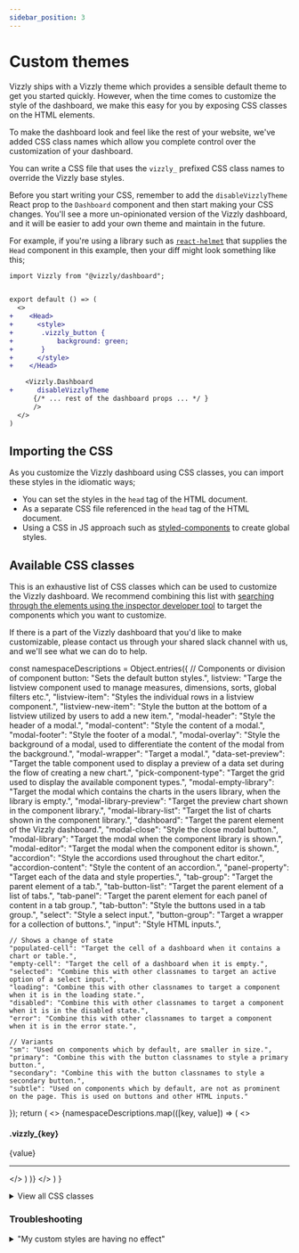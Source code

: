 ```yaml
---
sidebar_position: 3
---
```


# Custom themes

Vizzly ships with a Vizzly theme which provides a sensible default theme to get you started quickly. However, when the time comes to customize the
style of the dashboard, we make this easy for you by exposing CSS classes on the HTML elements.

To make the dashboard look and feel like the rest of your website, we've added CSS class names which allow you complete control over the customization of your dashboard.

You can write a CSS file that uses the `vizzly_` prefixed CSS class names to override the Vizzly base styles.

Before you start writing your CSS, remember to add the `disableVizzlyTheme` React prop to the `Dashboard` component and then start making your CSS changes. You'll see a more un-opinionated version of
the Vizzly dashboard, and it will be easier to add your own theme and maintain in the future.

For example, if you're using a library such as [`react-helmet`](https://www.npmjs.com/package/react-helmet) that supplies the `Head` component in this example,
then your diff might look something like this;

````diff
import Vizzly from "@vizzly/dashboard";


export default () => (
  <>
+    <Head>
+      <style>
+       .vizzly_button {
+           background: green;
+       }
+      </style>
+    </Head>

    <Vizzly.Dashboard
+      disableVizzlyTheme
      {/* ... rest of the dashboard props ... */ }
      />
  </>
)
````

## Importing the CSS
As you customize the Vizzly dashboard using CSS classes, you can import these styles in the idiomatic ways;

- You can set the styles in the `head` tag of the HTML document.
- As a separate CSS file referenced in the `head` tag of the HTML document.
- Using a CSS in JS approach such as [styled-components](https://styled-components.com) to create global styles.

## Available CSS classes

This is an exhaustive list of CSS classes which can be used to customize the Vizzly dashboard. We recommend combining this list
with [searching through the elements using the inspector developer tool](https://developer.chrome.com/docs/devtools/dom/) to target
the components which you want to customize.

If there is a part of the Vizzly dashboard that you'd like to make customizable, please contact us through your 
shared slack channel with us, and we'll see what we can do to help.

  const namespaceDescriptions = Object.entries({
    // Components or division of component
    button: "Sets the default button styles.",
    listview: "Targe the listview component used to manage measures, dimensions, sorts, global filters etc.",
    "listview-item": "Styles the individual rows in a listview component.",
    "listview-new-item": "Style the button at the bottom of a listview utilized by users to add a new item.",
    "modal-header": "Style the header of a modal.",
    "modal-content": "Style the content of a modal.",
    "modal-footer": "Style the footer of a modal.",
    "modal-overlay": "Style the background of a modal, used to differentiate the content of the modal from the background.",
    "modal-wrapper": "Target a modal.",
    "data-set-preview": "Target the table component used to display a preview of a data set during the flow of creating a new chart.",
    "pick-component-type": "Target the grid used to display the available component types.",
    "modal-empty-library": "Target the modal which contains the charts in the users library, when the library is empty.",
    "modal-library-preview": "Target the preview chart shown in the component library.",
    "modal-library-list": "Target the list of charts shown in the component library.",
    "dashboard": "Target the parent element of the Vizzly dashboard.",
    "modal-close": "Style the close modal button.",
    "modal-library": "Target the modal when the component library is shown.",
    "modal-editor": "Target the modal when the component editor is shown.",
    "accordion": "Style the accordions used throughout the chart editor.",
    "accordion-content": "Style the content of an accordion.",
    "panel-property": "Target each of the data and style properties.",
    "tab-group": "Target the parent element of a tab.",
    "tab-button-list": "Target the parent element of a list of tabs.",
    "tab-panel": "Target the parent element for each panel of content in a tab group.",
    "tab-button": "Style the buttons used in a tab group.",
    "select": "Style a select input.",
    "button-group": "Target a wrapper for a collection of buttons.",
    "input": "Style HTML inputs.",
  
    // Shows a change of state
    "populated-cell": "Target the cell of a dashboard when it contains a chart or table.",
    "empty-cell": "Target the cell of a dashboard when it is empty.",
    "selected": "Combine this with other classnames to target an active option of a select input.",
    "loading": "Combine this with other classnames to target a component when it is in the loading state.",
    "disabled": "Combine this with other classnames to target a component when it is in the disabled state.",
    "error": "Combine this with other classnames to target a component when it is in the error state.",
  
    // Variants
    "sm": "Used on components which by default, are smaller in size.",
    "primary": "Combine this with the button classnames to style a primary button.",
    "secondary": "Combine this with the button classnames to style a secondary button.",
    "subtle": "Used on components which by default, are not as prominent on the page. This is used on buttons and other HTML inputs."
  });
  return (
    <>
    {namespaceDescriptions.map(([key, value]) => (
        <>
          <h4>.vizzly_{key}</h4>
          <p>{value}</p>
          <hr />
        </>
      )
    )}
    </>
    )
}

<details>
  <summary>View all CSS classes</summary>

<VizzlyThemeClasses />
</details>


### Troubleshooting

<details>
  <summary>"My custom styles are having no effect"</summary>

There's a few simple things that might be causing the issue;

1. Be sure that you have set the `disableVizzlyTheme={true}` property on the `Vizzly.Dashboard` React component.
2. Be sure that you are targeting an HTML element [with valid CSS](https://jigsaw.w3.org/css-validator/).
3. Be sure that the CSS selector is finding the element on the page. You can use the chrome developer tools in the "style" section to do this. You'll see the styles you want to be applied are crossed out.

After checking the above and the problem continues, then it is time to increase the specificity of the CSS references.
You can do this by targeting the HTML element multiple times with the same selector. For example, instead of just specifying the selector like so;
```css
button.vizzly_primary {
  background: red;
}
```

you can utilize the `v` class which will also exist on the HTML element which has `vizzly_` classnames on, and reference the element like so;
```css
.v.button.vizzly_primary {
  background: red;
}
```

If it is still being overridden, you can keep adding the `v` class until your styles take effect. For example;
```css
.v.v.v.v.button.vizzly_primary {
  background: red;
}
```
</details>
